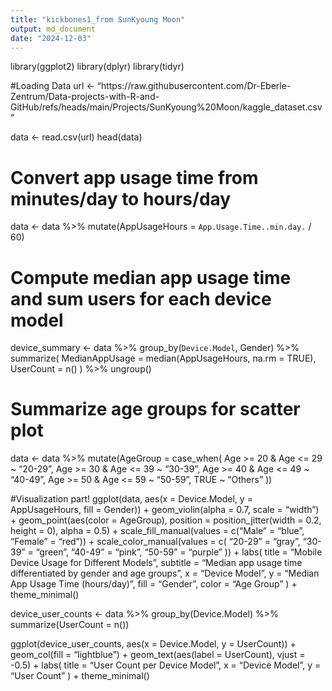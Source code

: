 ```yaml
---
title: "kickbones1_from SunKyoung Moon"
output: md_document
date: "2024-12-03"
---
```


library(ggplot2)
library(dplyr)
library(tidyr)

#Loading Data
url <- "https://raw.githubusercontent.com/Dr-Eberle-Zentrum/Data-projects-with-R-and-GitHub/refs/heads/main/Projects/SunKyoung%20Moon/kaggle_dataset.csv"

data <- read.csv(url)
head(data)

# Convert app usage time from minutes/day to hours/day
data <- data %>%
  mutate(AppUsageHours = `App.Usage.Time..min.day.` / 60)

# Compute median app usage time and sum users for each device model
device_summary <- data %>%
  group_by(`Device.Model`, Gender) %>%
  summarize(
    MedianAppUsage = median(AppUsageHours, na.rm = TRUE),
    UserCount = n()
  ) %>%
  ungroup()

# Summarize age groups for scatter plot
data <- data %>%
  mutate(AgeGroup = case_when(
    Age >= 20 & Age <= 29 ~ "20-29",
    Age >= 30 & Age <= 39 ~ "30-39",
    Age >= 40 & Age <= 49 ~ "40-49",
    Age >= 50 & Age <= 59 ~ "50-59",
    TRUE ~ "Others"
  ))

#Visualization part!
ggplot(data, aes(x = Device.Model, y = AppUsageHours, fill = Gender)) +
  geom_violin(alpha = 0.7, scale = "width") +
  geom_point(aes(color = AgeGroup), position = position_jitter(width = 0.2, height = 0), alpha = 0.5) +
  scale_fill_manual(values = c("Male" = "blue", "Female" = "red")) +
  scale_color_manual(values = c(
    "20-29" = "gray",
    "30-39" = "green",
    "40-49" = "pink",
    "50-59" = "purple"
  )) +
  labs(
    title = "Mobile Device Usage for Different Models",
    subtitle = "Median app usage time differentiated by gender and age groups",
    x = "Device Model",
    y = "Median App Usage Time (hours/day)",
    fill = "Gender",
    color = "Age Group"
  ) +
  theme_minimal()

device_user_counts <- data %>%
  group_by(Device.Model) %>%
  summarize(UserCount = n())

ggplot(device_user_counts, aes(x = Device.Model, y = UserCount)) +
  geom_col(fill = "lightblue") +
  geom_text(aes(label = UserCount), vjust = -0.5) +
  labs(
    title = "User Count per Device Model",
    x = "Device Model",
    y = "User Count"
  ) +
  theme_minimal()
  
  